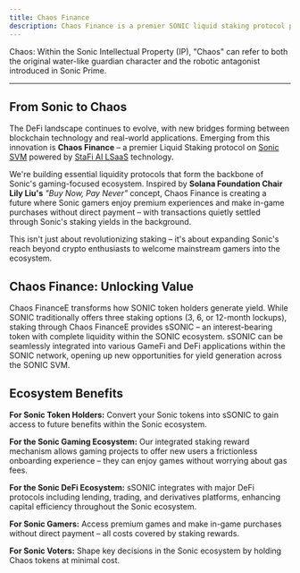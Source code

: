 ```yaml
---
title: Chaos Finance
description: Chaos Finance is a premier SONIC liquid staking protocol powered by StaFi AI LSaaS. 
---
```


Chaos: Within the Sonic Intellectual Property (IP), "Chaos" can refer to both the original water-like guardian character and the robotic antagonist introduced in Sonic Prime.

---

## From Sonic to Chaos

The DeFi landscape continues to evolve, with new bridges forming between blockchain technology and real-world applications. Emerging from this innovation is **Chaos Finance** – a premier Liquid Staking protocol on [Sonic SVM](https://www.sonic.game/) powered by [StaFi AI LSaaS](https://www.stafi.io/lsaas/) technology.

We're building essential liquidity protocols that form the backbone of Sonic's gaming-focused ecosystem. Inspired by **Solana Foundation Chair Lily Liu's** _"Buy Now, Pay Never"_ concept, Chaos Finance is creating a future where Sonic gamers enjoy premium experiences and make in-game purchases without direct payment – with transactions quietly settled through Sonic's staking yields in the background.

This isn't just about revolutionizing staking – it's about expanding Sonic's reach beyond crypto enthusiasts to welcome mainstream gamers into the ecosystem.

## Chaos Finance: Unlocking Value

Chaos FinanceE transforms how SONIC token holders generate yield. While SONIC traditionally offers three staking options (3, 6, or 12-month lockups), staking through Chaos FinanceE provides sSONIC – an interest-bearing token with complete liquidity within the SONIC ecosystem. sSONIC can be seamlessly integrated into various GameFi and DeFi applications within the SONIC network, opening up new opportunities for yield generation across the SONIC SVM.

## Ecosystem Benefits

**For Sonic Token Holders:** Convert your Sonic tokens into sSONIC to gain access to future benefits within the Sonic ecosystem.

**For the Sonic Gaming Ecosystem:** Our integrated staking reward mechanism allows gaming projects to offer new users a frictionless onboarding experience – they can enjoy games without worrying about gas fees.

**For the Sonic DeFi Ecosystem:** sSONIC integrates with major DeFi protocols including lending, trading, and derivatives platforms, enhancing capital efficiency throughout the Sonic ecosystem.

**For Sonic Gamers:** Access premium games and make in-game purchases without direct payment – all costs covered by staking rewards.

**For Sonic Voters:** Shape key decisions in the Sonic ecosystem by holding Chaos tokens at minimal cost.


